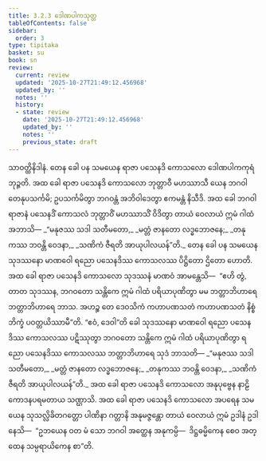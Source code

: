 ```yaml
---
title: 3.2.3 ဒေါဏပါကသုတ္တ
tableOfContents: false
sidebar:
  order: 3
type: tipitaka
basket: su
book: sn
review:
  current: review
  updated: '2025-10-27T21:49:12.456968'
  updated_by: ''
  notes: ''
  history:
  - state: review
    date: '2025-10-27T21:49:12.456968'
    updated_by: ''
    notes: ''
    previous_state: draft
---
```



<ReviewStatus review={frontmatter.review} showDetails={true} />

<HypothesisAnnotation frontmatter={frontmatter} />

<DynamicBreadcrumb />

<Division number="124" book="sn" e="ch" v="18" p="298">

<Paragraph number="652" book="sn">
သာဝတ္ထိနိဒါနံ. တေန ခေါ ပန သမယေန ရာဇာ ပသေနဒိ ကောသလော ဒေါဏပါကကုရံ ဘုဉ္ဇတိ. အထ ခေါ ရာဇာ ပသေနဒိ ကောသလော ဘုတ္တာဝီ မဟဿာသီ ယေန ဘဂဝါ တေနုပသင်္ကမိ; ဥပသင်္ကမိတွာ ဘဂဝန္တံ အဘိဝါဒေတွာ ဧကမန္တံ နိသီဒိ.
</Paragraph>

<Paragraph number="653" book="sn">
အထ ခေါ ဘဂဝါ ရာဇာနံ ပသေနဒိံ ကောသလံ ဘုတ္တာဝိံ မဟဿာသိံ ဝိဒိတွာ တာယံ ဝေလာယံ ဣမံ ဂါထံ အဘာသိ—
</Paragraph>

<Paragraph number="654" type="verses" book="sn">
_“မနုဇဿ သဒါ သတီမတော,_  
_မတ္တံ ဇာနတော လဒ္ဓဘောဇနေ;_  
_တနုကဿ ဘဝန္တိ ဝေဒနာ,_  
_သဏိကံ ဇီရတိ အာယုပါလယန်”တိ._  

</Paragraph>

<Paragraph number="655" book="sn">
တေန ခေါ ပန သမယေန သုဒဿနော မာဏဝေါ ရညော ပသေနဒိဿ ကောသလဿ ပိဋ္ဌိတော ဌိတော ဟောတိ. အထ ခေါ ရာဇာ ပသေနဒိ ကောသလော သုဒဿနံ မာဏဝံ အာမန္တေသိ—  “ဧဟိ တွံ, တာတ သုဒဿန, ဘဂဝတော သန္တိကေ ဣမံ ဂါထံ ပရိယာပုဏိတွာ မမ ဘတ္တာဘိဟာရေ ဘတ္တာဘိဟာရေ ဘာသ. အဟဉ္စ တေ ဒေဝသိကံ ကဟာပဏသတံ ကဟာပဏသတံ နိစ္စံ ဘိက္ခံ ပဝတ္တယိဿာမီ”တိ. “ဧဝံ, ဒေဝါ”တိ ခေါ သုဒဿနော မာဏဝေါ ရညော ပသေနဒိဿ ကောသလဿ ပဋိဿုတွာ ဘဂဝတော သန္တိကေ ဣမံ ဂါထံ ပရိယာပုဏိတွာ ရညော ပသေနဒိဿ ကောသလဿ ဘတ္တာဘိဟာရေ သုဒံ ဘာသတိ—
</Paragraph>

<Paragraph number="656" type="verses" book="sn">
_“မနုဇဿ သဒါ သတီမတော,_  
_မတ္တံ ဇာနတော လဒ္ဓဘောဇနေ;_  
_တနုကဿ ဘဝန္တိ ဝေဒနာ,_  
_သဏိကံ ဇီရတိ အာယုပါလယန်”တိ._  

</Paragraph>

<Paragraph number="657" book="sn">
အထ ခေါ ရာဇာ ပသေနဒိ ကောသလော အနုပုဗ္ဗေန နာဠိကောဒနပရမတာယ သဏ္ဌာသိ. အထ ခေါ ရာဇာ ပသေနဒိ ကောသလော အပရေန သမယေန သုသလ္လိခိတဂတ္တော ပါဏိနာ ဂတ္တာနိ အနုမဇ္ဇန္တော တာယံ ဝေလာယံ ဣမံ ဥဒါနံ ဥဒါနေသိ—  “ဥဘယေန ဝတ မံ သော ဘဂဝါ အတ္ထေန အနုကမ္ပိ—  ဒိဋ္ဌဓမ္မိကေန စေဝ အတ္ထေန သမ္ပရာယိကေန စာ”တိ.
</Paragraph>
</Division>